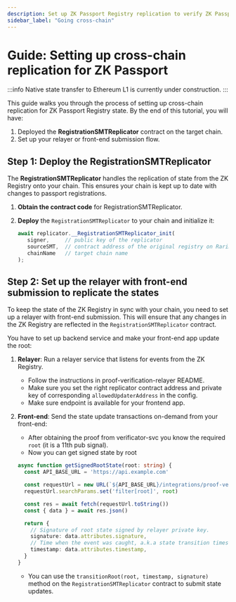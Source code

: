 ```yaml
---
description: Set up ZK Passport Registry replication to verify ZK Passport proofs on any EVM-compatible chain.
sidebar_label: "Going cross-chain"
---
```



# Guide: Setting up cross-chain replication for ZK Passport

:::info
Native state transfer to Ethereum L1 is currently under construction.
:::

This guide walks you through the process of setting up cross-chain replication for ZK Passport Registry state. By the end of this tutorial, you will have:

1. Deployed the **RegistrationSMTReplicator** contract on the target chain.
1. Set up your relayer or front-end submission flow.

## Step 1: Deploy the RegistrationSMTReplicator

The **RegistrationSMTReplicator** handles the replication of state from the ZK Registry onto your chain. This ensures your chain is kept up to date with changes to passport registrations.

1. **Obtain the contract code** for <OutLink href="https://github.com/rarimo/passport-voting-contracts/blob/4cccd0ca8613330c4af68d8e0f7ca46bd3b68ac9/contracts/replication/RegistrationSMTReplicator.sol">RegistrationSMTReplicator</OutLink>.

1. **Deploy** the `RegistrationSMTReplicator` to your chain and initialize it:

   ```ts
   await replicator.__RegistrationSMTReplicator_init(
      signer,     // public key of the replicator
      sourceSMT,  // contract address of the original registry on Rarimo L2
      chainName   // target chain name
   );
   ```

## Step 2: Set up the relayer with front-end submission to replicate the states

To keep the state of the ZK Registry in sync with your chain, you need to set up a relayer with front-end submission.
This will ensure that any changes in the ZK Registry are reflected in the `RegistrationSMTReplicator` contract.

You have to set up backend service and make your front-end app update the root:
1. **Relayer**: Run a relayer service that listens for events from the ZK Registry.

   - Follow the instructions in <OutLink href="https://github.com/rarimo/proof-verification-relayer">proof-verification-relayer README</OutLink>.
   - Make sure you set the right replicator contract address and private key of corresponding `allowedUpdaterAddress` in the config.
   - Make sure <OutLink href="https://rarimo.github.io/proof-verification-relayer/#tag/State/operation/GetState">endpoint</OutLink> is available for your frontend app.

1. **Front-end**: Send the state update transactions on-demand from your front-end:
   - After obtaining the proof from verificator-svc you know the required `root` (it is a <OutLink href="https://github.com/rarimo/passport-zk-circuits/?tab=readme-ov-file#query-circuit-public-signals">11th pub signal</OutLink>).
   - Now you can get signed state by root
   ```typescript
   async function getSignedRootState(root: string) {
     const API_BASE_URL = 'https://api.example.com'

     const requestUrl = new URL(`${API_BASE_URL}/integrations/proof-verification-relayer/v2/state`)
     requestUrl.searchParams.set('filter[root]', root)

     const res = await fetch(requestUrl.toString())
     const { data } = await res.json()

     return {
       // Signature of root state signed by relayer private key.
       signature: data.attributes.signature,
       // Time when the event was caught, a.k.a state transition timestamp
       timestamp: data.attributes.timestamp,
     }
   }
   ```
   - You can use the <OutLink href="https://github.com/rarimo/passport-voting-contracts/blob/4cccd0ca8613330c4af68d8e0f7ca46bd3b68ac9/contracts/replication/RegistrationSMTReplicator.sol#L32">`transitionRoot(root, timestamp, signature)`</OutLink> method on the `RegistrationSMTReplicator` contract to submit state updates.
